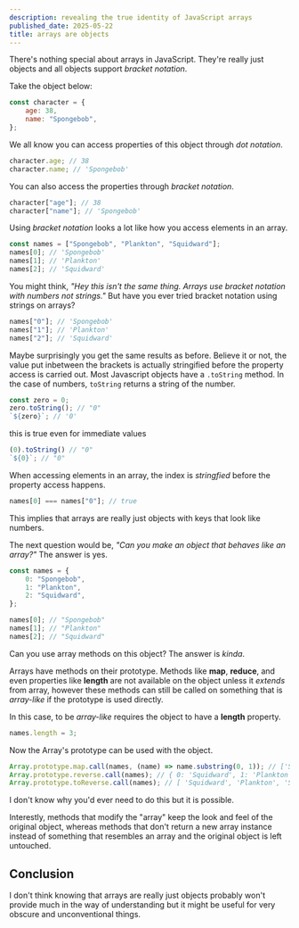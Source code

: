 ```yaml
---
description: revealing the true identity of JavaScript arrays
published_date: 2025-05-22
title: arrays are objects
---
```


There's nothing special about arrays in JavaScript. They're really just objects and all objects support _bracket notation_.

Take the object below:

```js
const character = {
	age: 38,
	name: "Spongebob",
};
```

We all know you can access properties of this object through _dot notation_.

```js
character.age; // 38
character.name; // 'Spongebob'
```

You can also access the properties through _bracket notation_.

```js
character["age"]; // 38
character["name"]; // 'Spongebob'
```

Using _bracket notation_ looks a lot like how you access elements in an array.

```js
const names = ["Spongebob", "Plankton", "Squidward"];
names[0]; // 'Spongebob'
names[1]; // 'Plankton'
names[2]; // 'Squidward'
```

You might think, _"Hey this isn't the same thing. Arrays use bracket notation with numbers not strings."_ But have you ever tried bracket notation using strings on arrays?

```js
names["0"]; // 'Spongebob'
names["1"]; // 'Plankton'
names["2"]; // 'Squidward'
```

Maybe surprisingly you get the same results as before. Believe it or not, the value put inbetween the brackets is actually stringified before the property access is carried out. Most Javascript objects have a `.toString` method. In the case of numbers, `toString` returns a string of the number.

```js
const zero = 0;
zero.toString(); // "0"
`${zero}`; // '0'
```

this is true even for immediate values

```js
(0).toString() // "0"
`${0}`; // "0"
```

When accessing elements in an array, the index is _stringfied_ before the property access happens.

```js
names[0] === names["0"]; // true
```

This implies that arrays are really just objects with keys that look like numbers.

The next question would be, _"Can you make an object that behaves like an array?"_ The answer is yes.

```js
const names = {
	0: "Spongebob",
	1: "Plankton",
	2: "Squidward",
};

names[0]; // "Spongebob"
names[1]; // "Plankton"
names[2]; // "Squidward"
```

Can you use array methods on this object? The answer is _kinda_.

Arrays have methods on their prototype. Methods like **map**, **reduce**, and even properties like **length** are not available on the object unless it _extends_ from array, however these methods can still be called on something that is _array-like_ if the prototype is used directly.

In this case, to be _array-like_ requires the object to have a **length** property.

```js
names.length = 3;
```

Now the Array's prototype can be used with the object.

```js
Array.prototype.map.call(names, (name) => name.substring(0, 1)); // ['S', 'P', 'S']
Array.prototype.reverse.call(names); // { 0: 'Squidward', 1: 'Plankton', 2: 'Spongebob', length: 3 }
Array.prototype.toReverse.call(names); // [ 'Squidward', 'Plankton', 'Spongebob' ]
```

I don't know why you'd ever need to do this but it is possible.

Interestly, methods that modify the "array" keep the look and feel of the original object, whereas methods that don't return a new array instance instead of something that resembles an array and the original object is left untouched.

## Conclusion

I don't think knowing that arrays are really just objects probably won't provide much in the way of understanding but it might be useful for very obscure and unconventional things.
